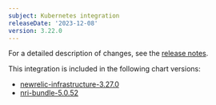 ```yaml
---
subject: Kubernetes integration
releaseDate: '2023-12-08'
version: 3.22.0
---
```


For a detailed description of changes, see the [release notes](https://github.com/newrelic/nri-kubernetes/releases/tag/v3.22.0).

This integration is included in the following chart versions:
* [newrelic-infrastructure-3.27.0](https://github.com/newrelic/nri-kubernetes/releases/tag/newrelic-infrastructure-3.27.0)
* [nri-bundle-5.0.52](https://github.com/newrelic/helm-charts/releases/tag/nri-bundle-5.0.52)
